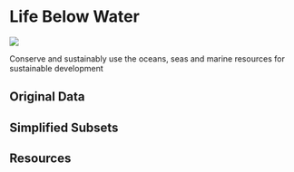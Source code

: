 # Life Below Water

![](images/icons/E-WEB-Goal-14.png){.sdg-icon}

::: {.tagline}
Conserve and sustainably use the oceans, seas and marine resources for sustainable development 
:::

## Original Data

## Simplified Subsets

## Resources
